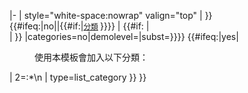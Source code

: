 <includeonly>|-
| style="white-space:nowrap" valign="top" | {{tl|{{{1|tlrow}}}|{{#if: {{{params|}}}|{{{params}}}}}}}<br />{{#ifeq:{{lc:{{{category|}}}}}|no||{{#if:{{{category|}}}|<small>[[:Category:{{{category}}}|分類]]&#160;</small>}}}}{{lts/|{{{1|tlrow}}}}}<includeonly>
| {{#if: {{{notes|}}}|{{{notes}}} <br />| }} {{delcat|1={{{{{1|tlrow}}}|{{{2|}}}|{{{3|}}}|{{{4|}}}|nocat=true|category={{#ifeq:{{lc:{{{category|}}}}}|no|no}}|categories=no|demolevel={{{demolevel|sysop}}}|subst={{{subst|}}}}}}} {{#ifeq:{{lc:{{{show category|no}}}}}|yes|
:使用本模板會加入以下分類：
{{Delcat | 1={{{{{1|tlrow}}}|{{{2|}}}|{{{3|}}}|{{{4|}}}|demolevel={{{demolevel|sysop}}}|subst={{{subst|}}} }} | 2=:*[[:{{{}}}|{{{}}}]]\n | type=list_category  }}
}}</includeonly><noinclude>
{{Documentation}}</noinclude>